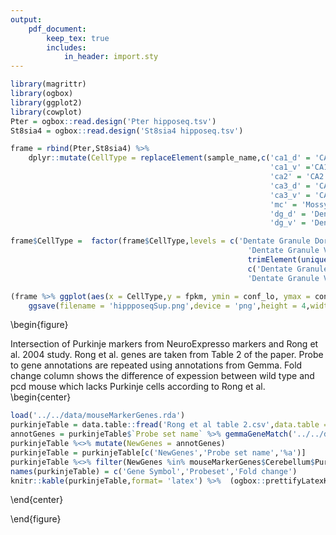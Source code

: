 ```yaml
---
output:
    pdf_document:
        keep_tex: true
        includes:
            in_header: import.sty
---
```


\begin{figure}
\begin{center}
  \captionsetup{labelformat=empty}
  \caption{\textbf{Figure S1:} Expression of dentate granule cell markers discovered in the study in Allen Brain Atlas mouse brain in situ hybridization database. The first gene is Prox1, a known marker of dentate granule cells. The intensity is color-coded to range from blue (low expression intensity), through green (medium intensity) to red (high intensity).}
  \includegraphics[height = 10in]{DentateGranule_singlePages/01.png}
  \label{fig:allenAllDentate}
\end{center}
\end{figure}

\begin{figure}
\begin{center}
  \includegraphics[height = 10in]{DentateGranule_singlePages/05.png}
\end{center}
\end{figure}

\begin{figure}
\begin{center}
  \includegraphics[height = 10in]{DentateGranule_singlePages/09.png}
\end{center}
\end{figure}


\begin{figure}
\begin{center}
  \includegraphics[height = 10in]{DentateGranule_singlePages/13.png}
\end{center}
\end{figure}


\begin{figure}
\begin{center}
  \includegraphics[height = 10in]{DentateGranule_singlePages/17.png}
\end{center}
\end{figure}



\begin{figure}
\begin{center}
  \includegraphics[height = 10in]{DentateGranule_singlePages/21.png}
\end{center}
\end{figure}

\begin{figure}
\begin{center}
  \includegraphics[height = 10in]{DentateGranule_singlePages/25.png}
\end{center}
\end{figure}

\newpage



\begin{figure}
\begin{center}
  \captionsetup{labelformat=empty}
  \caption{\textbf{Figure S2:} Expression of Purkinje markers discovered in the study in Allen Brain Atlas mouse brain in situ hybridization database. The first gene is Pcp2, a known marker of Purkinje cells. The intensity is color-coded to range from blue (low expression intensity), through green (medium intensity) to red (high intensity).}
  \includegraphics[height = 10in]{Purkinje_singlePages/01.png}
  \label{fig:allenAllPurkinje}
\end{center}
\end{figure}

\begin{figure}
\begin{center}
  \includegraphics[height = 10in]{Purkinje_singlePages/05.png}
\end{center}
\end{figure}

\begin{figure}
\begin{center}
  \includegraphics[height = 10in]{Purkinje_singlePages/09.png}
\end{center}
\end{figure}

\begin{figure}
\begin{center}
  \includegraphics[height = 10in]{Purkinje_singlePages/13.png}
\end{center}
\end{figure}

\begin{figure}
\begin{center}
  \includegraphics[height = 10in]{Purkinje_singlePages/17.png}
\end{center}
\end{figure}


\begin{figure}
\begin{center}
  \includegraphics[height = 10in]{Purkinje_singlePages/21.png}
\end{center}
\end{figure}


\begin{figure}
\begin{center}
  \includegraphics[height = 10in]{Purkinje_singlePages/25.png}
\end{center}
\end{figure}


\begin{figure}
\begin{center}
  \includegraphics[height = 10in]{Purkinje_singlePages/29.png}
\end{center}
\end{figure}


\begin{figure}
\begin{center}
  \includegraphics[height = 10in]{Purkinje_singlePages/33.png}
\end{center}
\end{figure}

\begin{figure}
\begin{center}
  \includegraphics[height = 10in]{Purkinje_singlePages/37.png}
\end{center}
\end{figure}

\begin{figure}
\begin{center}
  \includegraphics[height = 5in]{Purkinje_singlePages/41.png}
\end{center}
\end{figure}

\begin{figure}

\textbf{Table S1:} Validation status of dentate granule cell markers.
\newline
\begin{center}
```r
suppressMessages(library(dplyr))
suppressMessages(library(ogbox))




granule = ogbox::read.design('DentateGranule.tsv')
knitr::kable(granule,format= 'latex') %>% (ogbox::prettifyLatexKable)
```
\end{center}

\end{figure}


\begin{figure}

\textbf{Table S2:} Validation status of Purkinje cell markers.
\newline
\begin{center}
```r
library(dplyr)
purkinjeTable = ogbox::read.design('Purkinje.tsv')
knitr::kable(purkinjeTable,format= 'latex')%>%  (ogbox::prettifyLatexKable)
```
\end{center}

\end{figure}


```r
library(magrittr)
library(ogbox)
library(ggplot2)
library(cowplot)
Pter = ogbox::read.design('Pter hipposeq.tsv')
St8sia4 = ogbox::read.design('St8sia4 hipposeq.tsv')

frame = rbind(Pter,St8sia4) %>% 
    dplyr::mutate(CellType = replaceElement(sample_name,c('ca1_d' = 'CA1 Dorsal',
                                                          'ca1_v' ='CA1 Ventral',
                                                          'ca2' = 'CA2',
                                                          'ca3_d' = 'CA3 Dorsal',
                                                          'ca3_v' = 'CA3 Ventral',
                                                          'mc' = 'Mossy cell',
                                                          'dg_d' = 'Dentate Granule Dorsal',
                                                          'dg_v' = 'Dentate Granule Ventral'))$newVector)

frame$CellType =  factor(frame$CellType,levels = c('Dentate Granule Dorsal',
                                                     'Dentate Granule Ventral',
                                                     trimElement(unique(frame$CellType),
                                                     c('Dentate Granule Dorsal',
                                                     'Dentate Granule Ventral'))))

(frame %>% ggplot(aes(x = CellType,y = fpkm, ymin = conf_lo, ymax = conf_hi)) + geom_errorbar() + geom_point() +  facet_wrap(~gene_short_name,scales = 'free') + xlab('') +theme(axis.text.x  =element_text(angle=90))) %>% 
    ggsave(filename = 'hippposeqSup.png',device = 'png',height = 4,width = 4)

```

\begin{figure}
\begin{center}
  \captionsetup{labelformat=empty}
  \caption{\textbf{Figure S3:} Expression of Pter and St8sia4 in pooled RNA-seq data from Cembrowski et al. Data acquired from http://hipposeq.janelia.org}
  \includegraphics[height = 4in]{hippposeqSup.png}
\end{center}
\end{figure}



\begin{figure}


\textbf{Table S3:} Intersection of Purkinje markers from NeuroExpresso markers and Rong et al. 2004 study. Rong et al. genes are taken from Table 2 of the paper. Probe to gene annotations are repeated using annotations from Gemma. Fold change column shows the difference of expession between wild type and pcd\textsuperscript{3J} mouse which lacks Purkinje cells according to Rong et al.
\newline
\begin{center}

```r
load('../../data/mouseMarkerGenes.rda')
purkinjeTable = data.table::fread('Rong et al table 2.csv',data.table = FALSE)
annotGenes = purkinjeTable$`Probe set name` %>% gemmaGeneMatch('../../data-raw/GemmaAnnots/GPL1261')
purkinjeTable %<>% mutate(NewGenes = annotGenes)
purkinjeTable = purkinjeTable[c('NewGenes','Probe set name','%a')]
purkinjeTable %<>% filter(NewGenes %in% mouseMarkerGenes$Cerebellum$Purkinje[mouseMarkerGenes$Cerebellum$Purkinje %in% annotGenes])
names(purkinjeTable) = c('Gene Symbol','Probeset','Fold change')
knitr::kable(purkinjeTable,format= 'latex') %>%  (ogbox::prettifyLatexKable)
```
\end{center}

\end{figure}
